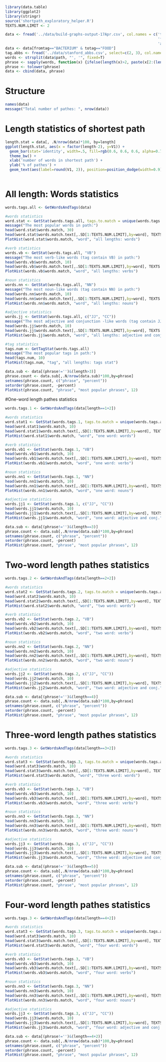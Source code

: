 ```r
library(data.table)
library(ggplot2)
library(stringr)
source('shortpath_exploratory_helper.R')
TEXTS.NUM.LIMIT <- 2

data <- fread('../data/build-graphs-output-17Apr.csv', col.names = c('text', 'length', 'from', 'to', 
                                                                     'fromtag', 'totag', 'path', 'tags', 
                                                                     'allwords', 'alltags', 'graph'))
data <- data[fromtag=="BACTERIUM" & totag=="FOOD"]
tag.abbs <- fread('../data/stanford_abbs.csv', select=c(2, 3), col.names=c('tag', 'definition'))
words <- strsplit(data$path, "', '", fixed=T)
phrase <- sapply(words, function(x) {ifelse(length(x)>2, paste(x[2:(length(x)-1)], collapse=' '), '')})
phrase <- tolower(phrase)
data <- cbind(data, phrase)
```

# Structure
```r
names(data)
message("Total number of pathes: ", nrow(data))
```

# Length statistics of shortest path
```r
length.stat = data[, .N/nrow(data)*100, by=length]
ggplot(length.stat, aes(x = factor(length-2), y=V1)) + 
  geom_bar(stat='identity', width=.5, fill=rgb(0.6, 0.6, 0.6, alpha=0.7)) + 
  theme_bw() +
  xlab('number of words in shortest path') +
  ylab('% of pathes') + 
  geom_text(aes(label=round(V1, 2)), position=position_dodge(width=0.9), vjust=-0.25)
  
```

# All length: Words statistics
```r

words.tags.all <- GetWordsAndTags(data)

#words statistics
word.stat <- GetStat(words.tags.all, tags.to.match = unique(words.tags.all$tag))
message("The most popular words in path:")
head(word.stat$words.match, 30)
head(word.stat$words.match.text[,.SD[1:TEXTS.NUM.LIMIT],by=word], TEXTS.NUM.LIMIT * 10)
PlotHist(word.stat$words.match, "word", "all lengths: words")

#verb statistics
words.vb <- GetStat(words.tags.all, "VB")
message("The most verb-like words (tag contain VB) in path:")
head(words.vb$words.match, 10)
head(words.vb$words.match.text[,.SD[1:TEXTS.NUM.LIMIT],by=word], TEXTS.NUM.LIMIT * 10)
PlotHist(words.vb$words.match, "word", "all lengths: verbs")

#noun statistics
words.nn <- GetStat(words.tags.all, "NN")
message("The most noun-like words (tag contain NN) in path:")
head(words.nn$words.match, 10)
head(words.nn$words.match.text[,.SD[1:TEXTS.NUM.LIMIT],by=word], TEXTS.NUM.LIMIT * 10)
PlotHist(words.nn$words.match, "word", "all lengths: nouns")

#adjective statistics
words.jj <- GetStat(words.tags.all, c("JJ", "CC"))
message("The most adjective and conjunction -like words (tag contain JJ and CC) in path:")
head(words.jj$words.match, 10)
head(words.jj$words.match.text[,.SD[1:TEXTS.NUM.LIMIT],by=word], TEXTS.NUM.LIMIT * 10)
PlotHist(words.jj$words.match, "word", "all lengths: adjective and conj.")

#tag statistics
tags.num <- GetTagStat(words.tags.all)
message("The most popular tags in path:")
head(tags.num, 10)
PlotHist(tags.num, "tag", "all lengths: tags stat")

data.sub <- data[(phrase!='')&(length>3)]
phrase.count <- data.sub[,.N/nrow(data.sub)*100,by=phrase]
setnames(phrase.count, c("phrase", "percent"))
setorder(phrase.count, -percent)
PlotHist(phrase.count, "phrase", "most popular phrases", 12)

```

#One-word length pathes statistics
```r

words.tags.1 <- GetWordsAndTags(data[length==1+2])

#words statistics
word.stat1 <- GetStat(words.tags.1, tags.to.match = unique(words.tags.all$tag))
head(word.stat1$words.match, 10)
head(word.stat1$words.match.text[,.SD[1:TEXTS.NUM.LIMIT],by=word], TEXTS.NUM.LIMIT * 10)
PlotHist(word.stat1$words.match, "word", "one word: words")

#verb statistics
words.vb1 <- GetStat(words.tags.1, "VB")
head(words.vb1$words.match, 10)
head(words.vb1$words.match.text[,.SD[1:TEXTS.NUM.LIMIT],by=word], TEXTS.NUM.LIMIT * 10)
PlotHist(words.vb1$words.match, "word", "one word: verbs")

#noun statistics
words.nn1 <- GetStat(words.tags.1, "NN")
head(words.nn1$words.match, 10)
head(words.nn1$words.match.text[,.SD[1:TEXTS.NUM.LIMIT],by=word], TEXTS.NUM.LIMIT * 10)
PlotHist(words.nn1$words.match, "word", "one word: nouns")

#adjective statistics
words.jj1 <- GetStat(words.tags.1, c("JJ", "CC"))
head(words.jj1$words.match, 10)
head(words.jj1$words.match.text[,.SD[1:TEXTS.NUM.LIMIT],by=word], TEXTS.NUM.LIMIT * 10)
PlotHist(words.jj1$words.match, "word", "one word: adjective and conj.")

data.sub <- data[(phrase!='')&(length==3)]
phrase.count <- data.sub[,.N/nrow(data.sub)*100,by=phrase]
setnames(phrase.count, c("phrase", "percent"))
setorder(phrase.count, -percent)
PlotHist(phrase.count, "phrase", "most popular phrases", 12)

```

# Two-word length pathes statistics
```r
words.tags.2 <- GetWordsAndTags(data[length==2+2])

#words statistics
word.stat2 <- GetStat(words.tags.2, tags.to.match = unique(words.tags.all$tag))
head(word.stat2$words.match, 10)
head(word.stat2$words.match.text[,.SD[1:TEXTS.NUM.LIMIT],by=word], TEXTS.NUM.LIMIT * 10)
PlotHist(word.stat2$words.match, "word", "two word: words")

#verb statistics
words.vb2 <- GetStat(words.tags.2, "VB")
head(words.vb2$words.match, 10)
head(words.vb2$words.match.text[,.SD[1:TEXTS.NUM.LIMIT],by=word], TEXTS.NUM.LIMIT * 10)
PlotHist(words.vb2$words.match, "word", "two word: verbs")

#noun statistics
words.nn2 <- GetStat(words.tags.2, "NN")
head(words.nn2$words.match, 10)
head(words.nn2$words.match.text[,.SD[1:TEXTS.NUM.LIMIT],by=word], TEXTS.NUM.LIMIT * 10)
PlotHist(words.nn2$words.match, "word", "two word: nouns")

#adjective statistics
words.jj2 <- GetStat(words.tags.2, c("JJ", "CC"))
head(words.jj2$words.match, 10)
head(words.jj2$words.match.text[,.SD[1:TEXTS.NUM.LIMIT],by=word], TEXTS.NUM.LIMIT * 10)
PlotHist(words.jj2$words.match, "word", "two word: adjective and conj.")

data.sub <- data[(phrase!='')&(length==4)]
phrase.count <- data.sub[,.N/nrow(data.sub)*100,by=phrase]
setnames(phrase.count, c("phrase", "percent"))
setorder(phrase.count, -percent)
PlotHist(phrase.count, "phrase", "most popular phrases", 12)

```

# Three-word length pathes statistics
```r
words.tags.3 <- GetWordsAndTags(data[length==3+2])

#words statistics
word.stat3 <- GetStat(words.tags.3, tags.to.match = unique(words.tags.all$tag))
head(word.stat3$words.match, 10)
head(word.stat3$words.match.text[,.SD[1:TEXTS.NUM.LIMIT],by=word], TEXTS.NUM.LIMIT * 10)
PlotHist(word.stat3$words.match, "word", "three word: words")

#verb statistics
words.vb3 <- GetStat(words.tags.3, "VB")
head(words.vb3$words.match, 10)
head(words.vb3$words.match.text[,.SD[1:TEXTS.NUM.LIMIT],by=word], TEXTS.NUM.LIMIT * 10)
PlotHist(words.vb3$words.match, "word", "three word: verbs")

#noun statistics
words.nn3 <- GetStat(words.tags.3, "NN")
head(words.nn3$words.match, 10)
head(words.nn3$words.match.text[,.SD[1:TEXTS.NUM.LIMIT],by=word], TEXTS.NUM.LIMIT * 10)
PlotHist(words.nn3$words.match, "word", "three word: nouns")

#adjective statistics
words.jj3 <- GetStat(words.tags.3, c("JJ", "CC"))
head(words.jj3$words.match, 10)
head(words.jj3$words.match.text[,.SD[1:TEXTS.NUM.LIMIT],by=word], TEXTS.NUM.LIMIT * 10)
PlotHist(words.jj3$words.match, "word", "three word: adjective and conj.")

data.sub <- data[(phrase!='')&(length==5)]
phrase.count <- data.sub[,.N/nrow(data.sub)*100,by=phrase]
setnames(phrase.count, c("phrase", "percent"))
setorder(phrase.count, -percent)
PlotHist(phrase.count, "phrase", "most popular phrases", 12)

```


# Four-word length pathes statistics
```r
words.tags.3 <- GetWordsAndTags(data[length==4+2])

#words statistics
word.stat3 <- GetStat(words.tags.3, tags.to.match = unique(words.tags.all$tag))
head(word.stat3$words.match, 10)
head(word.stat3$words.match.text[,.SD[1:TEXTS.NUM.LIMIT],by=word], TEXTS.NUM.LIMIT * 10)
PlotHist(word.stat3$words.match, "word", "four word: words")

#verb statistics
words.vb3 <- GetStat(words.tags.3, "VB")
head(words.vb3$words.match, 10)
head(words.vb3$words.match.text[,.SD[1:TEXTS.NUM.LIMIT],by=word], TEXTS.NUM.LIMIT * 10)
PlotHist(words.vb3$words.match, "word", "four word: verbs")

#noun statistics
words.nn3 <- GetStat(words.tags.3, "NN")
head(words.nn3$words.match, 10)
head(words.nn3$words.match.text[,.SD[1:TEXTS.NUM.LIMIT],by=word], TEXTS.NUM.LIMIT * 10)
PlotHist(words.nn3$words.match, "word", "four word: nouns")

#adjective statistics
words.jj3 <- GetStat(words.tags.3, c("JJ", "CC"))
head(words.jj3$words.match, 10)
head(words.jj3$words.match.text[,.SD[1:TEXTS.NUM.LIMIT],by=word], TEXTS.NUM.LIMIT * 10)
PlotHist(words.jj3$words.match, "word", "four word: adjective and conj.")

data.sub <- data[(phrase!='')&(length==4+2)]
phrase.count <- data.sub[,.N/nrow(data.sub)*100,by=phrase]
setnames(phrase.count, c("phrase", "percent"))
setorder(phrase.count, -percent)
PlotHist(phrase.count, "phrase", "most popular phrases", 12)

```
